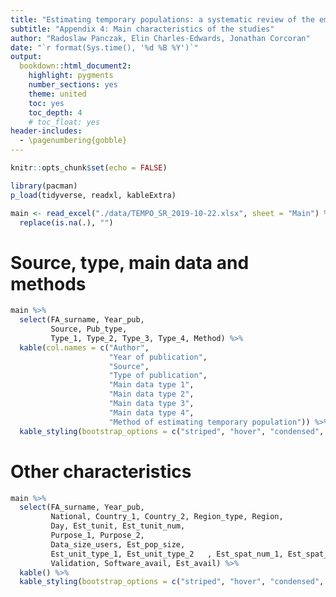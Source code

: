 ```yaml
---
title: "Estimating temporary populations: a systematic review of the empirical literature"
subtitle: "Appendix 4: Main characteristics of the studies"
author: "Radoslaw Panczak, Elin Charles-Edwards, Jonathan Corcoran"
date: "`r format(Sys.time(), '%d %B %Y')`"
output:
  bookdown::html_document2:
    highlight: pygments
    number_sections: yes
    theme: united
    toc: yes
    toc_depth: 4
    # toc_float: yes
header-includes: 
  - \pagenumbering{gobble}
---
```



```r
knitr::opts_chunk$set(echo = FALSE)

library(pacman)
p_load(tidyverse, readxl, kableExtra)

```

```r
main <- read_excel("./data/TEMPO_SR_2019-10-22.xlsx", sheet = "Main") %>% 
  replace(is.na(.), "")
```

# Source, type, main data and methods 

```r
main %>% 
  select(FA_surname, Year_pub, 
         Source, Pub_type, 
         Type_1, Type_2, Type_3, Type_4, Method) %>% 
  kable(col.names = c("Author",
                      "Year of publication",
                      "Source",
                      "Type of publication",
                      "Main data type 1",
                      "Main data type 2",
                      "Main data type 3",
                      "Main data type 4",
                      "Method of estimating temporary population")) %>%
  kable_styling(bootstrap_options = c("striped", "hover", "condensed", "responsive"))
```

# Other characteristics 

```r
main %>% 
  select(FA_surname, Year_pub,
         National, Country_1, Country_2, Region_type, Region,
         Day, Est_tunit, Est_tunit_num, 
         Purpose_1, Purpose_2, 
         Data_size_users, Est_pop_size, 
         Est_unit_type_1, Est_unit_type_2	, Est_spat_num_1, Est_spat_num_2, 
         Validation, Software_avail, Est_avail) %>% 
  kable() %>%
  kable_styling(bootstrap_options = c("striped", "hover", "condensed", "responsive"))
```



